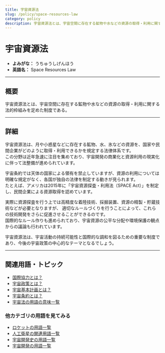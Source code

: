 ```yaml
---
title: 宇宙資源法
slug: /policy/space-resources-law
category: policy
description: 宇宙資源法とは、宇宙空間に存在する鉱物や水などの資源の取得・利用に関する法的枠組みを定めた制度である。
---
```



<Head>
  <script type="application/ld+json">
    {`{
      "@context": "https://schema.org",
      "@type": "DefinedTerm",
      "name": "宇宙資源法",
      "inDefinedTermSet": "https://www.space-portal.org",
      "termCode": "policy/space-resources-law",
      "description": "宇宙資源法とは、宇宙空間に存在する鉱物や水などの資源の取得・利用に関する法的枠組みを定めた制度である。",
      "url": "https://www.space-portal.org/docs/policy/space-resources-law"
    }`}
  </script>
</Head>

# 宇宙資源法

- **よみがな：** うちゅうしげんほう  
- **英語名：** Space Resources Law  

---

## 概要

宇宙資源法とは、宇宙空間に存在する鉱物や水などの資源の取得・利用に関する法的枠組みを定めた制度である。

---

## 詳細

宇宙資源法は、月や小惑星などに存在する鉱物、水、氷などの資源を、国家や民間企業がどのように取得・利用できるかを規定する法律体系です。  
この分野は近年急速に注目を集めており、宇宙開発の商業化と資源利用の現実化に伴って法整備が進められています。  

宇宙条約では天体の国家による領有を禁止していますが、資源の利用については明確な規定がなく、各国が独自の法律を制定する動きが見られます。  
たとえば、アメリカは2015年に「宇宙資源探査・利用法（SPACE Act）」を制定し、民間企業による資源取得を認めています。  

実際に資源探査を行う上では高精度な着陸技術、採掘装置、資源の精製・貯蔵技術などが必要となりますが、
適切なルールづくりを行うことによって、これらの技術開発をさらに促進させることができるのです。  
国際的なルール作りも進められており、宇宙資源の公平な分配や環境保護の観点からの議論も行われています。  

宇宙資源法は、宇宙活動の持続可能性と国際的な調和を図るための重要な制度であり、今後の宇宙政策の中心的なテーマとなるでしょう。

---

## 関連用語・トピック

- [国際協力とは？](/docs/policy/international-cooperation)
- [宇宙政策とは？](/docs/policy/space-policy)
- [宇宙基本計画とは？](/docs/policy/space-policy)
- [宇宙条約とは？](/docs/policy/space-resources-law)
- [宇宙法の用語の意味一覧](/docs/category/policy)

### 他カテゴリの用語を見てみる
- [ロケットの用語一覧](/docs/category/rocket)
- [人工衛星の関連用語一覧](/docs/category/satellite)
- [宇宙開発史の用語一覧](/docs/category/history)
- [宇宙開発の用語一覧](/docs/category/glossary)
